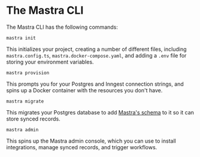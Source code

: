 # The Mastra CLI

The Mastra CLI has the following commands:

`mastra init`

This initializes your project, creating a number of different files, including `mastra.config.ts`, `mastra.docker-compose.yaml`, and adding a `.env` file for storing your environment variables.

`mastra provision`

This prompts you for your Postgres and Inngest connection strings, and spins up a Docker container with the resources you don't have.

`mastra migrate`

This migrates your Postgres database to add [Mastra's schema](./db-storage.mdx) to it so it can store synced records.

`mastra admin`

This spins up the Mastra admin console, which you can use to install integrations, manage synced records, and trigger workflows.
